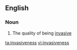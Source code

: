 ==English==

===Noun===
{{en-noun|-}}

# The quality of being [[invasive]]

[[ta:invasiveness]]
[[vi:invasiveness]]